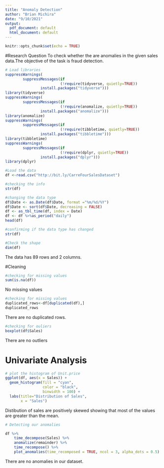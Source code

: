 ---
title: "Anomaly Detection"
author: "Brian Michira"
date: "9/10/2021"
output:
  pdf_document: default
  html_document: default
---

```{r setup, include=FALSE}
knitr::opts_chunk$set(echo = TRUE)
```
#Research Question
To check whether the are anomalies in the given sales data.The objective of the task is fraud detection.

```{r}
# Load libraries
suppressWarnings(
        suppressMessages(if
                         (!require(tidyverse, quietly=TRUE))
                install.packages("tidyverse")))
library(tidyverse)
suppressWarnings(
        suppressMessages(if
                         (!require(anomalize, quietly=TRUE))
                install.packages("anomalize")))
library(anomalize)
suppressWarnings(
        suppressMessages(if
                         (!require(tibbletime, quietly=TRUE))
                install.packages("tibbletime")))
library(tibbletime)
suppressWarnings(
        suppressMessages(if
                         (!require(dplyr, quietly=TRUE))
                install.packages("dplyr")))
library(dplyr)
```

```{r}
#Load the data 
df <-read.csv("http://bit.ly/CarreFourSalesDataset")

```
```{r}
#checking the info
str(df)
```
```{r} 
#changing the data type
df$Date <- as.Date(df$Date, format ="%m/%d/%Y")
df$Date <- sort(df$Date, decreasing = FALSE)
df <- as_tbl_time(df, index = Date)
df <- df %>%as_period("daily")
head(df)
```
```{r}
#confirming if the data type has changed
str(df)
```

```{r}
#Check the shape
dim(df)
```
The data has 89 rows and 2 columns.

#Cleaning
```{r}
#checking for missing values
sum(is.na(df))
```
No missing values
```{r}
#checking for missing values
duplicated_rows<-df[duplicated(df),]
duplicated_rows
```
There are no duplicated rows.
```{r}
#checking for ouliers
boxplot(df$Sales)
```
There are no outliers

# Univariate Analysis

```{r}
# plot the histogram of Unit.price
ggplot(df, aes(x = Sales)) +
  geom_histogram(fill = "cyan", 
                 color = "black",
                 binwidth = 100) + 
  labs(title="Distribution of Sales",
       x = "Sales")
```
Distibution of sales are positively skewed showing that most of the values are greater than the mean.



```{r}
# Detecting our anomalies

df %>%
    time_decompose(Sales) %>%
    anomalize(remainder) %>%
    time_recompose() %>%
    plot_anomalies(time_recomposed = TRUE, ncol = 3, alpha_dots = 0.5)
```
There are no anomalies in our dataset.
